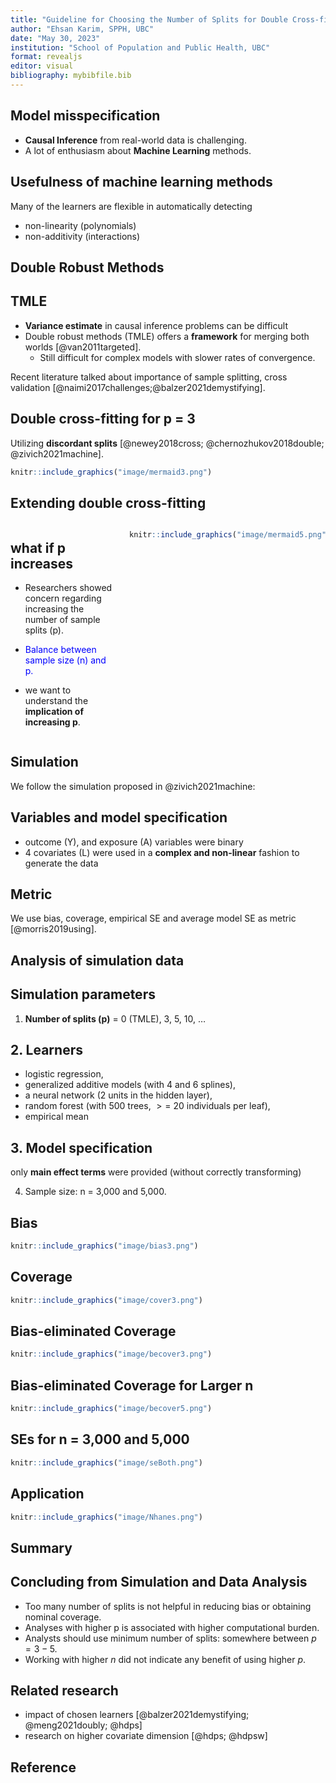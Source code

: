 ```yaml
---
title: "Guideline for Choosing the Number of Splits for Double Cross-fit TMLEs"
author: "Ehsan Karim, SPPH, UBC"
date: "May 30, 2023"
institution: "School of Population and Public Health, UBC"
format: revealjs
editor: visual
bibliography: mybibfile.bib
---
```


## Model misspecification

-   **Causal Inference** from real-world data is challenging.
-   A lot of enthusiasm about **Machine Learning** methods.

::: callout-tip
## Usefulness of machine learning methods
Many of the learners are flexible in automatically detecting

-   non-linearity (polynomials)
-   non-additivity (interactions)
:::

## Double Robust Methods

::: callout-important
## TMLE

-   **Variance estimate** in causal inference problems can be difficult
-   Double robust methods (TMLE) offers a **framework** for merging both worlds [@van2011targeted].
    -   Still difficult for complex models with slower rates of convergence.
:::

Recent literature talked about importance of sample splitting, cross validation [@naimi2017challenges;@balzer2021demystifying].

## Double cross-fitting for p = 3

Utilizing **discordant splits** [@newey2018cross; @chernozhukov2018double; @zivich2021machine].

```r
knitr::include_graphics("image/mermaid3.png")
```

## Extending double cross-fitting

::: columns
::: {.column width="35%"}
::: callout-tip
## what if p increases

-   Researchers showed concern regarding increasing the number of sample splits (p).
-   <p style="color: blue;">Balance between sample size (n) and p.</p>
-   we want to understand the **implication of increasing p**.
:::
:::

::: {.column width="65%"}
```r
knitr::include_graphics("image/mermaid5.png")
```
:::
:::

## Simulation

We follow the simulation proposed in @zivich2021machine:

::: callout-caution
## Variables and model specification

-   outcome (Y), and exposure (A) variables were binary
-   4 covariates (L) were used in a **complex and non-linear** fashion to generate the data
:::

::: callout-tip
## Metric

We use bias, coverage, empirical SE and average model SE as metric [@morris2019using].
:::

## Analysis of simulation data

::: callout-important
## Simulation parameters

1.  **Number of splits (p)** = 0 (TMLE), 3, 5, 10, ...

::: callout-tip
## 2.  **Learners**

-   logistic regression,
-   generalized additive models (with 4 and 6 splines),
-   a neural network (2 units in the hidden layer),
-   random forest (with 500 trees, $>=$ 20 individuals per leaf),
-   empirical mean
:::

::: callout-warning
## 3.  **Model specification**
only **main effect terms** were provided (without correctly transforming)
::: 

4.  Sample size: n = 3,000 and 5,000.
:::

## Bias

```r
knitr::include_graphics("image/bias3.png") 
```

## Coverage

```r
knitr::include_graphics("image/cover3.png") 
```

## Bias-eliminated Coverage

```r
knitr::include_graphics("image/becover3.png") 
```

## Bias-eliminated Coverage for Larger n

```r
knitr::include_graphics("image/becover5.png") 
```

## SEs for n = 3,000 and 5,000

```r
knitr::include_graphics("image/seBoth.png") 
```

## Application

```r
knitr::include_graphics("image/Nhanes.png") 
```

## Summary

::: callout-tip
## Concluding from Simulation and Data Analysis

-   Too many number of splits is not helpful in reducing bias or obtaining nominal coverage.
-   Analyses with higher p is associated with higher computational burden.
-   Analysts should use minimum number of splits: somewhere between $p = 3-5$.
-   Working with higher $n$ did not indicate any benefit of using higher $p$.
:::

::: callout-tip
## Related research

-   impact of chosen learners [@balzer2021demystifying; @meng2021doubly; @hdps]
-   research on higher covariate dimension [@hdps; @hdpsw]
:::

## Reference
